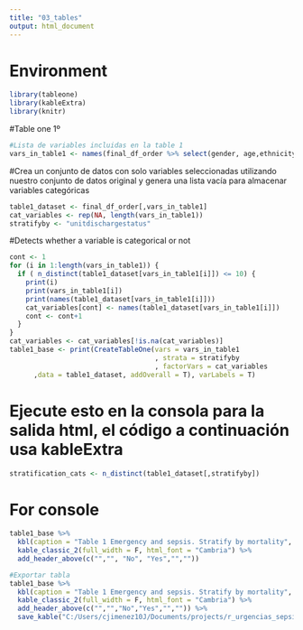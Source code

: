 ```yaml
---
title: "03_tables"
output: html_document
---
```


# Environment
```r
library(tableone)
library(kableExtra)
library(knitr)
```

#Table one 1º
```r
#Lista de variables incluidas en la table 1
vars_in_table1 <- names(final_df_order %>% select(gender, age,ethnicity,hospitalid,apacheadmissiondx,er_los,hospitaladmitsource,hospitaldischargeoffset, unittype,unitdischargeoffset,apachescoreIV,unitdischargestatus))
```

#Crea un conjunto de datos con solo variables seleccionadas utilizando nuestro conjunto de datos original y genera una lista vacía para almacenar variables categóricas
```r
table1_dataset <- final_df_order[,vars_in_table1]
cat_variables <- rep(NA, length(vars_in_table1))
stratifyby <- "unitdischargestatus"
```

#Detects whether a variable is categorical or not
```r
cont <- 1
for (i in 1:length(vars_in_table1)) {
  if ( n_distinct(table1_dataset[vars_in_table1[i]]) <= 10) {
    print(i)
    print(vars_in_table1[i])
    print(names(table1_dataset[vars_in_table1[i]]))
    cat_variables[cont] <- names(table1_dataset[vars_in_table1[i]])
    cont <- cont+1
  }
} 
cat_variables <- cat_variables[!is.na(cat_variables)]
table1_base <- print(CreateTableOne(vars = vars_in_table1
                                    , strata = stratifyby
                                    , factorVars = cat_variables
      ,data = table1_dataset, addOverall = T), varLabels = T)

```
# Ejecute esto en la consola para la salida html, el código a continuación usa kableExtra
```r
stratification_cats <- n_distinct(table1_dataset[,stratifyby])
```
# For console

```r
table1_base %>%
  kbl(caption = "Table 1 Emergency and sepsis. Stratify by mortality", align = "c") %>%
  kable_classic_2(full_width = F, html_font = "Cambria") %>%
  add_header_above(c("","", "No", "Yes","",""))

#Exportar tabla
table1_base %>%
  kbl(caption = "Table 1 Emergency and sepsis. Stratify by mortality", align = "c") %>%
  kable_classic_2(full_width = F, html_font = "Cambria") %>%
  add_header_above(c("","","No","Yes","","")) %>%
  save_kable("C:/Users/cjimenez10J/Documents/projects/r_urgencias_sepsis/r_urgencias_sepsis/Figures/table1_base.html", zoom = 10)
```

